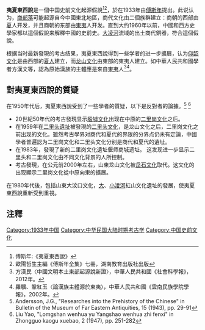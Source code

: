 '''夷夏東西說'''是一個中国史前文化起源假說<ref>傅斯年:《夷夏東西說》</ref><ref>歐陽哲生主編《傅斯年全集》七冊，湖南教育出版社出版</ref>，於在1933年由[[傅斯年|傅斯年]]提出。此说认为，[[商人_(民族)|商部落]]可能起源自今中國東北地區，商代文化由二個族群建立：商朝的西部由[[夏人_(上古人群)|夏]]人开发，并且商朝的东部由[[東夷|東夷]]人开发。直到大约1960年以前，中國和西方史學家都以這個假說来解釋中國的史前史。[[大凌河|大凌河]]流域的出土商代銅器，符合這個假說。

根据当时最新發現的考古结果，夷夏東西說得到一些学者的进一步擴展，认为[[仰韶文化|仰韶文化]]是由西部的[[夏人_(上古人群)|夏人]]建立，而[[龙山文化|龙山文化]]由東部的東夷人建立。如中華人民共和國學者方漢文等，認為原始漢族的主體應是來自[[東夷|東夷]]人<ref>方漢民〈中國文明本土東部起源說新證〉，中華人民共和國《社會科學報》，2012年。</ref><ref>羅驥、鞏紅玉〈論漢族主體源於東夷〉，中華人民共和國《雲南民族學院學報》，2002年。</ref>。

==對夷夏東西說的質疑==
在1950年代后，夷夏東西說受到了一些學者的質疑，以下是反對者的論據。<ref>Andersson, J.G., "Researches into the Prehistory of the Chinese" in Bulletin of the Museum of Far Eastern Antiquities, 15 (1943), pp. 29-91</ref> <ref>Liu Yao, "Lomgshan wenhua yu Yangshao wenhua zhi fenxi" in Zhongguo kaogu xuebao, 2 (1947), pp. 251-282 </ref>

*20世紀50年代的考古發現显示[[殷墟文化|殷墟文化]]出现在中原的[[二里岗文化|二里岗文化]]之后。
*在1959年在[[二里头遺址|二里头遺址]]被發現的[[二里头文化|二里头文化]]，是龙山文化之后，二里岗文化之前出现的文化。雖然考古學界对商代和夏代的界限的分界点仍未有定論，中國學者普遍認为二里岗文化和二里头文化分别是商代和夏代的遺址。
*在1983年，發現了新的二里岗文化遺址偃师商城遗址。 这发现进一步显示二里头和二里岗文化由不同文化背景的人所控制。
*考古發現，在公元前2000年左右，山東龙山文化被[[岳石文化|岳石文化]]取代。这文化的出现顯示二里岗文化從中原向東的擴展。

在1980年代後，包括山東大汶口文化，[[大淩河|大]]、[[小淩河|小淩河]]紅山文化遺址的發展，使夷夏東西說重新受到重視。

==注釋==
<div class="references-small">
<references />
</div>
{{Archaeology-stub}}
[[Category:1933年中国|Category:1933年中国]]
[[Category:中华民国大陆时期考古学|Category:中华民国大陆时期考古学]]
[[Category:中国史前文化|Category:中国史前文化]]